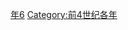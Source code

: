 {{Catnav|頁面分類|历史|歷史時代|年|前4世纪各年}}

{{catmore}}
{{Commons category|336 BC}}

[[Category:前330年代|年6]]
[[Category:前4世纪各年|Category:前4世纪各年]]